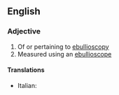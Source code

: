 ==English==

===Adjective===
{{en-adj}}

# Of or pertaining to [[ebullioscopy]]
# Measured using an [[ebullioscope]]

====Translations====
{{top}}
* Italian: {{t-|it|ebullioscopico}}
{{mid}}

{{bottom}}